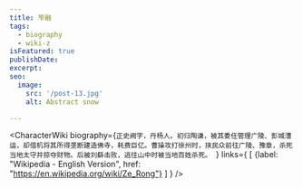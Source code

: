 ```yaml
---
title: 笮融
tags:
  - biography
  - wiki-z
isFeatured: true
publishDate:
excerpt:
seo:
  image:
    src: '/post-13.jpg'
    alt: Abstract snow

---
```



<CharacterWiki
  biography={`正史阙字，丹杨人。初归陶谦，被其委任管理广陵、彭城漕运，却借机将其所得垄断建造佛寺，耗费巨亿。曹操攻打徐州时，挟民众前往广陵、豫章，杀死当地太守并掠夺财物。后被刘繇击败，逃往山中时被当地百姓杀死。
`}
  links={
    [
      {label: "Wikipedia - English Version", href: "https://en.wikipedia.org/wiki/Ze_Rong"}
    ]
  }
/>
